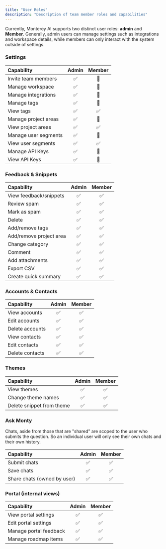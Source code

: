 ```yaml
---
title: "User Roles"
description: "Description of team member roles and capabilities"
---
```


Currently, Monterey AI supports two distinct user roles: **admin** and **Member**. Generally, admin users can manage settings such as integrations and workspace details, while members can only interact with the system outside of settings.

### Settings

| Capability           | Admin | Member |
| :------------------- | :---: | :----: |
| Invite team members  |  ✅   |   🚫   |
| Manage workspace     |  ✅   |   🚫   |
| Manage integrations  |  ✅   |   🚫   |
| Manage tags          |  ✅   |   🚫   |
| View tags            |  ✅   |   ✅   |
| Manage project areas |  ✅   |   🚫   |
| View project areas   |  ✅   |   ✅   |
| Manage user segments |  ✅   |   🚫   |
| View user segments   |  ✅   |   ✅   |
| Manage API Keys      |  ✅   |   🚫   |
| View API Keys        |  ✅   |   🚫   |

### Feedback & Snippets

| Capability              | Admin | Member |
| :---------------------- | :---: | :----: |
| View feedback/snippets  |  ✅   |   ✅   |
| Review spam             |  ✅   |   ✅   |
| Mark as spam            |  ✅   |   ✅   |
| Delete                  |  ✅   |   ✅   |
| Add/remove tags         |  ✅   |   ✅   |
| Add/remove project area |  ✅   |   ✅   |
| Change category         |  ✅   |   ✅   |
| Comment                 |  ✅   |   ✅   |
| Add attachments         |  ✅   |   ✅   |
| Export CSV              |  ✅   |   ✅   |
| Create quick summary    |  ✅   |   ✅   |

### Accounts & Contacts

| Capability      | Admin | Member |
| :-------------- | :---: | :----: |
| View accounts   |  ✅   |   ✅   |
| Edit accounts   |  ✅   |   ✅   |
| Delete accounts |  ✅   |   ✅   |
| View contacts   |  ✅   |   ✅   |
| Edit contacts   |  ✅   |   ✅   |
| Delete contacts |  ✅   |   ✅   |

### Themes

| Capability                | Admin | Member |
| :------------------------ | :---: | :----: |
| View themes               |  ✅   |   ✅   |
| Change theme names        |  ✅   |   ✅   |
| Delete snippet from theme |  ✅   |   ✅   |

### Ask Monty

Chats, aside from those that are "shared" are scoped to the user who submits the question.
So an individual user will only see their own chats and their own history.

| Capability                  | Admin | Member |
| :-------------------------- | :---: | :----: |
| Submit chats                |  ✅   |   ✅   |
| Save chats                  |  ✅   |   ✅   |
| Share chats (owned by user) |  ✅   |   ✅   |

### Portal (internal views)

| Capability             | Admin | Member |
| :--------------------- | :---: | :----: |
| View portal settings   |  ✅   |   ✅   |
| Edit portal settings   |  ✅   |   ✅   |
| Manage portal feedback |  ✅   |   ✅   |
| Manage roadmap items   |  ✅   |   ✅   |
